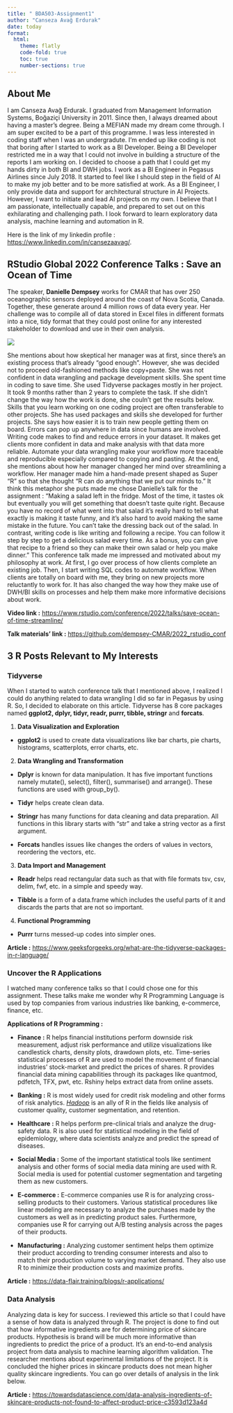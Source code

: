 ```yaml
---
title: " BDA503-Assignment1"
author: "Canseza Avağ Erdurak"
date: today
format: 
  html:
    theme: flatly
    code-fold: true
    toc: true
    number-sections: true
---
```


## About Me

I am Canseza Avağ Erdurak. I graduated from Management Information Systems, Boğaziçi University in 2011. Since then, I always dreamed about having a master's degree. Being a MEFIAN made my dream come through. I am super excited to be a part of this programme. I was less interested in coding staff when I was an undergradute. I'm ended up like coding is not that boring after I started to work as a BI Developer. Being a BI Developer restricted me in a way that I could not involve in building a structure of the reports I am working on. I decided to choose a path that I could get my hands dirty in both BI and DWH jobs. I work as a BI Engineer in Pegasus Airlines since July 2018. It started to feel like I should step in the field of AI to make my job better and to be more satisfied at work. As a BI Engineer, I only provide data and support for architectural structure in AI Projects. However, I want to initiate and lead AI projects on my own. I believe that I am passionate, intellectually capable, and prepared to set out on this exhilarating and challenging path. I look forward to learn exploratory data analysis, machine learning and automation in R.

Here is the link of my linkedin profile : <https://www.linkedin.com/in/cansezaavag/>.

## RStudio Global 2022 Conference Talks : Save an Ocean of Time

The speaker, **Danielle Dempsey** works for CMAR that has over 250 oceanographic sensors deployed around the coast of Nova Scotia, Canada. Together, these generate around 4 million rows of data every year. Her challenge was to compile all of data stored in Excel files in different formats into a nice, tidy format that they could post online for any interested stakeholder to download and use in their own analysis.

![](writingcode.png)

She mentions about how skeptical her manager was at first, since there's an existing process that's already "good enough". However, she was decided not to proceed old-fashioned methods like copy+paste. She was not confident in data wrangling and package development skills. She spent time in coding to save time. She used Tidyverse packages mostly in her project. It took 9 months rather than 2 years to complete the task. If she didn't change the way how the work is done, she couln't get the results below. Skills that you learn working on one coding project are often transferable to other projects. She has used packages and skills she developed for further projects. She says how easier it is to train new people getting them on board. Errors can pop up anywhere in data since humans are involved. Writing code makes to find and reduce errors in your dataset. It makes get clients more confident in data and make analysis with that data more reliable. Automate your data wrangling make your workflow more traceable and reproducible especially compared to copying and pasting. At the end, she mentions about how her manager changed her mind over streamlining a workflow. Her manager made him a hand-made present shaped as Super "R" so that she thought "R can do anything that we put our minds to." It think this metaphor she puts made me chose Danielle's talk for the assignment : "Making a salad left in the fridge. Most of the time, it tastes ok but eventually you will get something that doesn't taste quite right. Because you have no record of what went into that salad it's really hard to tell what exactly is making it taste funny, and it's also hard to avoid making the same mistake in the future. You can't take the dressing back out of the salad. In contrast, writing code is like writing and following a recipe. You can follow it step by step to get a delicious salad every time. As a bonus, you can give that recipe to a friend so they can make their own salad or help you make dinner." This conference talk made me impressed and motivated about my philosophy at work. At first, I go over process of how clients complete an existing job. Then, I start writing SQL codes to automate workflow. When clients are totally on board with me, they bring on new projects more reluctantly to work for. It has also changed the way how they make use of DWH/BI skills on processes and help them make more informative decisions about work.

**Video link :** <https://www.rstudio.com/conference/2022/talks/save-ocean-of-time-streamline/>

**Talk materials' link :** <https://github.com/dempsey-CMAR/2022_rstudio_conf>

## 3 R Posts Relevant to My Interests

### Tidyverse

When I started to watch conference talk that I mentioned above, I realized I could do anything related to data wrangling I did so far in Pegasus by using R. So, I decided to elaborate on this article. Tidyverse has 8 core packages named **ggplot2, dplyr, tidyr, readr, purrr, tibble, stringr** and **forcats**.

1.  **Data Visualization and Exploration**

-   **ggplot2** is used to create data visualizations like bar charts, pie charts, histograms, scatterplots, error charts, etc.

2.  **Data Wrangling and Transformation**

-   **Dplyr** is known for data manipulation. It has five important functions namely mutate(), select(), filter(), summarise() and arrange(). These functions are used with group_by().

-   **Tidyr** helps create clean data.

-   **Stringr** has many functions for data cleaning and data preparation. All functions in this library starts with "str" and take a string vector as a first argument.

-   **Forcats** handles issues like changes the orders of values in vectors, reordering the vectors, etc.

3.  **Data Import and Management**

-   **Readr** helps read rectangular data such as that with file formats tsv, csv, delim, fwf, etc. in a simple and speedy way.

-   **Tibble** is a form of a data.frame which includes the useful parts of it and discards the parts that are not so important.

4.  **Functional Programming**

-   **Purrr** turns messed-up codes into simpler ones.

**Article :** <https://www.geeksforgeeks.org/what-are-the-tidyverse-packages-in-r-language/>

### Uncover the R Applications

I watched many conference talks so that I could chose one for this assignment. These talks make me wonder why R Programming Language is used by top companies from various industries like banking, e-commerce, finance, etc.

**Applications of R Programming :**

-   **Finance :** R helps financial institutions perform downside risk measurement, adjust risk performance and utilize visualizations like candlestick charts, density plots, drawdown plots, etc. Time-series statistical processes of R are used to model the movement of financial industries' stock-market and predict the prices of shares. R provides financial data mining capabilities through its packages like quantmod, pdfetch, TFX, pwt, etc. Rshiny helps extract data from online assets.

-   **Banking :** R is most widely used for credit risk modeling and other forms of risk analytics. [*Hadoop*](https://data-flair.training/blogs/hadoop-tutorials-home/) is an ally of R in the fields like analysis of customer quality, customer segmentation, and retention.

-   **Healthcare :** R helps perform pre-clinical trials and analyze the drug-safety data. R is also used for statistical modeling in the field of epidemiology, where data scientists analyze and predict the spread of diseases.

-   **Social Media :** Some of the important statistical tools like sentiment analysis and other forms of social media data mining are used with R. Social media is used for potential customer segmentation and targeting them as new customers.

-   **E-commerce :** E-commerce companies use R is for analyzing cross-selling products to their customers. Various statistical procedures like linear modeling are necessary to analyze the purchases made by the customers as well as in predicting product sales. Furthermore, companies use R for carrying out A/B testing analysis across the pages of their products.

-   **Manufacturing :** Analyzing customer sentiment helps them optimize their product according to trending consumer interests and also to match their production volume to varying market demand. They also use R to minimize their production costs and maximize profits.

**Article :** <https://data-flair.training/blogs/r-applications/>

### Data Analysis

Analyzing data is key for success. I reviewed this article so that I could have a sense of how data is analyzed through R. The project is done to find out that how informative ingredients are for determining price of skincare products. Hypothesis is brand will be much more informative than ingredients to predict the price of a product. It's an end-to-end analysis project from data analysis to machine learning algorithm validation. The researcher mentions about experimental limitations of the project. It is concluded the higher prices in skincare products does not mean higher quality skincare ingredients. You can go over details of analysis in the link below.

**Article :** <https://towardsdatascience.com/data-analysis-ingredients-of-skincare-products-not-found-to-affect-product-price-c3593d123a4d>

